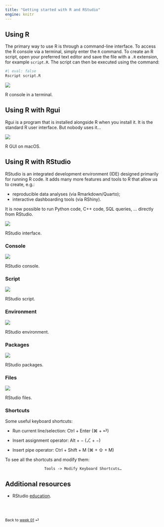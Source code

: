 ```yaml
---
title: "Getting started with R and RStudio"
engine: knitr
---
```


## Using R

The primary way to use R is through a command-line interface. To access the R
console via a terminal, simply enter the `R` command. To create an R script,
open your preferred text editor and save the file with a `.R` extension, for
example `script.R`. The script can then be executed using the command:

```bash
#| eval: false
Rscript script.R
```

::: {#fig-r-terminal}
![](./images/r_terminal.png)

R console in a terminal.
:::

## Using R with Rgui

Rgui is a program that is installed alongside R when you install it. It is the
standard R user interface. But nobody uses it...

::: {#fig-r-rgui}
![](./images/r_gui.png)

R GUI on macOS.
:::

## Using R with RStudio

RStudio is an integrated development environment (IDE) designed primarily for
running R code. It adds many more features and tools to R that allow us to
create, e.g.: 

- reproducible data analyses (via Rmarkdown/Quarto);
- interactive dashboarding tools (via RShiny).

It is now possible to run Python code, C++ code, SQL queries, ... directly from RStudio.

::: {#fig-r-rstudio}
![](./images/rstudio.png)

RStudio interface.
:::

### Console

::: {#fig-r-rstudio-console}
![](./images/rstudio_console.png)

RStudio console.
:::

### Script

::: {#fig-r-rstudio-script}
![](./images/rstudio_script.png)

RStudio script.
:::

### Environment

::: {#fig-r-rstudio-environment}
![](./images/rstudio_env.png)

RStudio environment.
:::

### Packages

::: {#fig-r-rstudio-packages}
![](./images/rstudio_packages.png)

RStudio packages.
:::

### Files

::: {#fig-r-rstudio-files}
![](./images/rstudio_files.png)

RStudio files.
:::

### Shortcuts

Some useful keyboard shortcuts:

-   Run current line/selection: Ctrl + Enter (⌘ + ⏎)

-   Insert assignment operator: Alt + − (⎇ + −)

-   Insert pipe operator: Ctrl + Shift + M (⌘ + ⇧ + M)

To see all the shortcuts and modify them:

<center><code>Tools -\> Modify Keyboard Shortcuts...</code></center>

## Additional resources

-   RStudio [education](https://education.rstudio.com).


<br><br>

::: {style="font-size: 0.875em;"}
Back to [week 01](/weeks/week-1.qmd) ⏎
:::